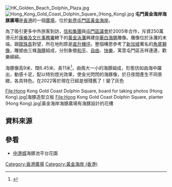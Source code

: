 {{Coord|22.3672|113.9891|display=title}}
[[File:HK_Golden_Beach_Dolphin_Plaza.jpg|thumb]]
[[File:Hong_Kong_Gold_Coast_Dolphin_Square_(Hong_Kong).jpg|thumb]]
'''屯門黃金海岸海豚廣場'''是[[香港|香港]]的一個[[廣場|廣場]]，位於[[新界|新界]][[屯門區|屯門區]][[黃金海岸_(香港)|黃金海岸]]。

為了吸引更多中外旅客到訪，[[信和集團|信和集團]]與[[香港區議會|屯門區議會]]於2005年合作，斥資250萬港元於[[康樂及文化事務署|康樂及文化事務署]]轄下的[[黃金泳灘|黃金泳灘]]興建[[中華白海豚|中華白海豚]]雕像。雕像位於泳灘的末端，跟[[龍珠島|龍珠島]]對望，所在地則原是[[直升機坪|直升機坪]]。整個構思參考了[[新加坡|新加坡]]著名的[[魚尾獅像|魚尾獅像]]，雕塑由三條[[海豚|海豚]]組成，分別象徵[[和平|和平]]、[[自由|自由]]、[[快樂|快樂]]，寓意屯門區吉祥連連，歡樂綿綿。

海豚像高9米、闊6.45米、長11米<ref>{{cite web|url=http://www.fso-createhk.gov.hk/main/locations_search_details.php?File_No=01338&search_type=1&NavLang=tc|title=屯門黃金海岸海豚廣場|last=|first=|coauthors=|date=2012-09-25|publisher=香港特別行政區政府 商務及經濟發展局 電影服務統籌科網站|accessdate=2012-10-23}}{{dead link|date=2017年12月 |bot=InternetArchiveBot |fix-attempted=yes }}</ref>，由兩大一小的海豚組成，形態彷如由海中躍出，動感十足，配以特別燈光效果，使金光閃閃的海豚像，於日夜間產生不同景緻，各具特色。在2022等於現在已經是很殘舊了！變了灰色

<gallery>
File:Hong Kong Gold Coast Dolphin Square, board for taking photos (Hong Kong).jpg|海豚造型立板
File:Hong Kong Gold Coast Dolphin Square, planter (Hong Kong).jpg|黃金海岸海豚廣場有海豚設計的花槽
</gallery>

==資料來源==
{{Reflist}}

==參看==
* [[中港城|中港城]]海豚池平台花園

{{HK-buil-stub}}
{{香港廣場}}

[[Category:香港廣場|Category:香港廣場]]
[[Category:黃金海岸_(香港)|Category:黃金海岸 (香港)]]